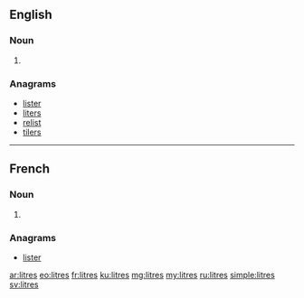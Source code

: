 ==English==

===Noun===
{{head|en|plural}}

# {{plural of|litre|lang=en}}

===Anagrams===
* [[lister#English|lister]]
* [[liters#English|liters]]
* [[relist#English|relist]]
* [[tilers#English|tilers]]

----

==French==

===Noun===
{{head|fr|plural|g=m-p}}

# {{plural of|litre|lang=fr}}

===Anagrams===
* [[lister#French|lister]]

[[ar:litres]]
[[eo:litres]]
[[fr:litres]]
[[ku:litres]]
[[mg:litres]]
[[my:litres]]
[[ru:litres]]
[[simple:litres]]
[[sv:litres]]